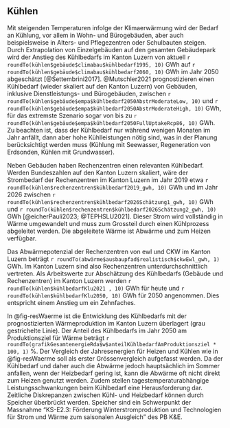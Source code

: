 ## Kühlen {#sec-kühlen}

Mit steigenden Temperaturen infolge der Klimaerwärmung wird der Bedarf an Kühlung, vor allem in Wohn- und Bürogebäuden, aber auch beispielsweise in Alters- und Pflegezentren oder Schulbauten steigen. Durch Extrapolation von Einzelgebäuden auf den gesamten Gebäudepark wird der Anstieg des Kühlbedarfs im Kanton Luzern von aktuell `r roundTo(kühlen$gebäude$climabau$kühlbedarf1995, 10)`
 GWh auf `r roundTo(kühlen$gebäude$climabau$kühlbedarf2060, 10)`
  GWh im Jahr 2050 abgeschätzt [@Settembrini2017]. @Mutschler2021 prognostizieren einen Kühlbedarf (wieder skaliert auf den Kanton Luzern) von Gebäuden, inklusive Dienstleistungs- und Bürogebäuden, zwischen `r roundTo(kühlen$gebäude$empa$kühlbedarf2050AbstrModerateLow, 10)`
   und `r roundTo(kühlen$gebäude$empa$kühlbedarf2050AbstrModerateHigh, 10)`
    GWh, für das extremste Szenario sogar von bis zu `r roundTo(kühlen$gebäude$empa$kühlbedarf2050FullUptakeRcp86, 10)`
     GWh. Zu beachten ist, dass der Kühlbedarf nur während wenigen Monaten im Jahr anfällt, dann aber hohe Kühlleistungen nötig sind, was in der Planung berücksichtigt werden muss (Kühlung mit Seewasser, Regeneration von Erdsonden, Kühlen mit Grundwasser).

Neben Gebäuden haben Rechenzentren einen relevanten Kühlbedarf. Werden Bundeszahlen auf den Kanton Luzern skaliert, wäre der Strombedarf der Rechenzentren im Kanton Luzern im Jahr 2019 etwa `r roundTo(kühlen$rechenzentren$kühlbedarf2019_gwh, 10)`
 GWh und im Jahr 2026 zwischen `r roundTo(kühlen$rechenzentren$kühlbedarf2026Schätzung1_gwh, 10)`
  GWh und `r roundTo(kühlen$rechenzentren$kühlbedarf2026Schätzung2_gwh, 10)`
   GWh [@eicherPauli2023; @TEPHSLU2021]. Dieser Strom wird vollständig in Wärme umgewandelt und muss zum Grossteil durch einen Kühlprozess abgeleitet werden. Die abgeleitete Wärme ist Abwärme und zum Heizen verfügbar. 


Das Abwärmepotenzial der Rechenzentren von ewl und CKW im Kanton Luzern beträgt `r roundTo(abwärme$ausbaupfad$realistisch$ckwEwl_gwh, 1)`
 GWh. Im Kanton Luzern sind also Rechenzentren unterdurchschnittlich vertreten. Als Arbeitswerte zur Abschätzung des Kühlbedarfs (Gebäude und Rechenzentren) im Kanton Luzern werden `r roundTo(kühlen$kühlbedarfKlu2021 , 10)`
 GWh für heute und `r roundTo(kühlen$kühlbedarfKlu2050, 10)`
  GWh für 2050 angenommen. Dies entspricht einem Anstieg um<!--# den Faktor `r roundTo(kühlen$kühlbedarfKluSteigerungsfaktor, 1)` --> ein Zehnfaches.

 
In @fig-resWaerme ist die Entwicklung des Kühlbedarfs mit der prognostizierten Wärmeproduktion im Kanton Luzern überlagert (grau gestrichelte Linie). Der Anteil des Kühlbedarfs im Jahr 2050 am Produktionsziel für Wärme beträgt `r roundTo(grafikGesamtenergieRda$w$anteilKühlbedarfAmProduktionsziel * 100, 1)` %. Der Vergleich der Jahresenergien für Heizen und Kühlen wie in @fig-resWaerme soll als erster Grössenvergleich aufgefasst werden. Da der Kühlbedarf und daher auch die Abwärme jedoch hauptsächlich im Sommer anfallen, wenn der Heizbedarf gering ist, kann die Abwärme oft nicht direkt zum Heizen genutzt werden. Zudem stellen tagestemperaturabhängige Leistungsschwankungen beim Kühlbedarf eine Herausforderung dar. Zeitliche Diskrepanzen zwischen Kühl- und Heizbedarf können durch Speicher überbrückt werden. Speicher sind ein Schwerpunkt der Massnahme "KS-E2.3: Förderung Winterstromproduktion und Technologien für Strom und Wärme zum saisonalen Ausgleich" des PB K&E.    







